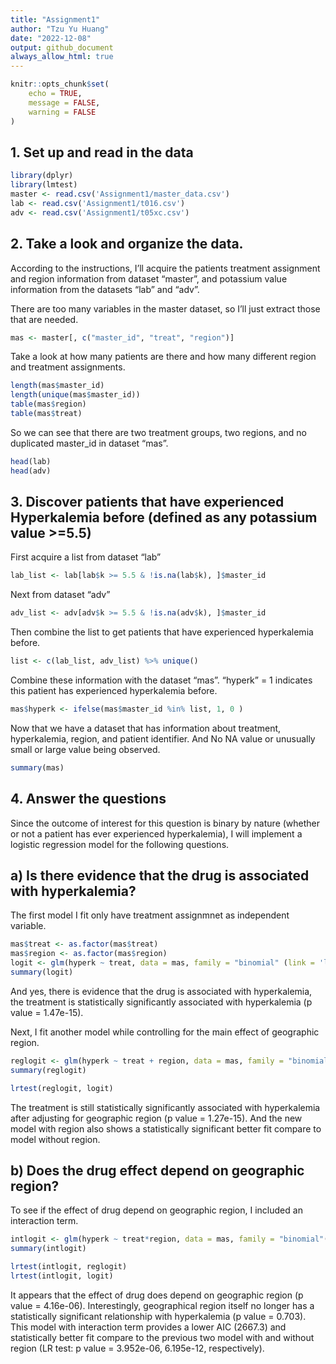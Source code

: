 ```yaml
---
title: "Assignment1"
author: "Tzu Yu Huang"
date: "2022-12-08"
output: github_document
always_allow_html: true
---
```


```r
knitr::opts_chunk$set(
	echo = TRUE,
	message = FALSE,
	warning = FALSE
)
```


## 1. Set up and read in the data

```r
library(dplyr)
library(lmtest)
master <- read.csv('Assignment1/master_data.csv')
lab <- read.csv('Assignment1/t016.csv')
adv <- read.csv('Assignment1/t05xc.csv')
```

## 2. Take a look and organize the data.

According to the instructions, I'll acquire the patients treatment assignment and region information from dataset "master", and potassium value information from the datasets "lab" and "adv".  

There are too many variables in the master dataset, so I'll just extract those that are needed. 

```r
mas <- master[, c("master_id", "treat", "region")]
```

Take a look at how many patients are there and how many different region and treatment assignments.

```r
length(mas$master_id)
length(unique(mas$master_id))
table(mas$region)
table(mas$treat)
```

So we can see that there are two treatment groups, two regions, and no duplicated master_id in dataset "mas".

```r
head(lab)
head(adv)
```

## 3. Discover patients that have experienced Hyperkalemia before (defined as any potassium value >=5.5)

First acquire a list from dataset "lab"

```r
lab_list <- lab[lab$k >= 5.5 & !is.na(lab$k), ]$master_id
```

Next from dataset "adv"

```r
adv_list <- adv[adv$k >= 5.5 & !is.na(adv$k), ]$master_id
```

Then combine the list to get patients that have experienced hyperkalemia before.

```r
list <- c(lab_list, adv_list) %>% unique()
```

Combine these information with the dataset "mas". "hyperk" = 1 indicates this patient has experienced hyperkalemia before.

```r
mas$hyperk <- ifelse(mas$master_id %in% list, 1, 0 ) 
```

Now that we have a dataset that has information about treatment, hyperkalemia, region, and patient identifier. And No NA value or unusually small or large value being observed.

```r
summary(mas)
```

## 4. Answer the questions

Since the outcome of interest for this question is binary by nature (whether or not a patient has ever experienced hyperkalemia), I will implement a logistic regression model for the following questions. 

## a) Is there evidence that the drug is associated with hyperkalemia?

The first model I fit only have treatment assignmnet as independent variable.

```r
mas$treat <- as.factor(mas$treat)
mas$region <- as.factor(mas$region)
logit <- glm(hyperk ~ treat, data = mas, family = "binomial" (link = 'logit'))
summary(logit)
```

And yes, there is evidence that the drug is associated with hyperkalemia, the treatment is statistically significantly associated with hyperkalemia (p value = 1.47e-15).

Next, I fit another model while controlling for the main effect of geographic region. 

```r
reglogit <- glm(hyperk ~ treat + region, data = mas, family = "binomial" (link = 'logit'))
summary(reglogit)
```

```r
lrtest(reglogit, logit)
```

The treatment is still statistically significantly associated with hyperkalemia after adjusting for geographic region (p value = 1.27e-15). And the new model with region also shows a statistically significant better fit compare to model without region. 

## b) Does the drug effect depend on geographic region?

To see if the effect of drug depend on geographic region, I included an interaction term.

```r
intlogit <- glm(hyperk ~ treat*region, data = mas, family = "binomial"(link = 'logit'))
summary(intlogit)
```

```r
lrtest(intlogit, reglogit)
lrtest(intlogit, logit)
```

It appears that the effect of drug does depend on geographic region (p value = 4.16e-06). Interestingly, geographical region itself no longer has a statistically significant relationship with hyperkalemia (p value = 0.703). This model with interaction term provides a lower AIC (2667.3) and statistically better fit compare to the previous two model with and without region (LR test: p value = 3.952e-06, 6.195e-12, respectively). 



